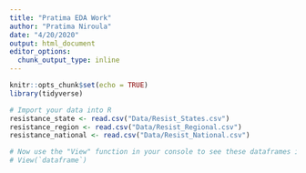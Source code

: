 ```yaml
---
title: "Pratima EDA Work"
author: "Pratima Niroula"
date: "4/20/2020"
output: html_document
editor_options: 
  chunk_output_type: inline
---
```


```r
knitr::opts_chunk$set(echo = TRUE)
library(tidyverse)
```

```r
# Import your data into R 
resistance_state <- read.csv("Data/Resist_States.csv")
resistance_region <- read.csv("Data/Resist_Regional.csv")
resistance_national <- read.csv("Data/Resist_National.csv")

# Now use the "View" function in your console to see these dataframes in different tabs. 
# View(`dataframe`)
```

```r

```



